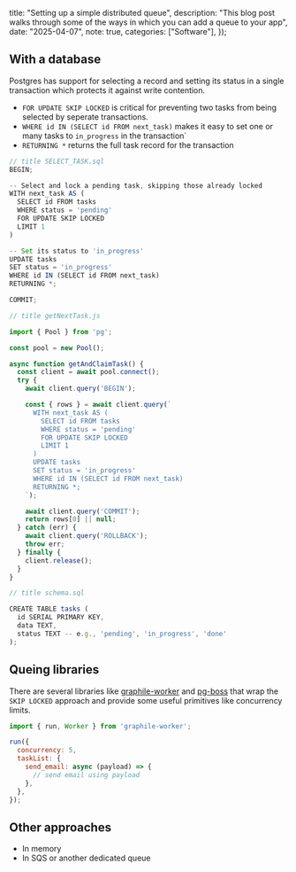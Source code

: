 

  title: "Setting up a simple distributed queue",
  description: "This blog post walks through some of the ways in which you can add a queue to your app",
  date: "2025-04-07",
  note: true,
  categories: ["Software"],
});

## With a database

Postgres has support for selecting a record and setting its status in a single transaction which protects it against write contention.

* `FOR UPDATE SKIP LOCKED` is critical for preventing two tasks from being selected by seperate transactions.
* `WHERE id IN (SELECT id FROM next_task)` makes it easy to set one or many tasks to `in_progress` in the transaction`
* `RETURNING *` returns the full task record for the transaction

<Tabs>

```js
// title SELECT_TASK.sql
BEGIN;

-- Select and lock a pending task, skipping those already locked
WITH next_task AS (
  SELECT id FROM tasks
  WHERE status = 'pending'
  FOR UPDATE SKIP LOCKED
  LIMIT 1
)

-- Set its status to 'in_progress'
UPDATE tasks
SET status = 'in_progress'
WHERE id IN (SELECT id FROM next_task)
RETURNING *;

COMMIT;
```

```js 
// title getNextTask.js 

import { Pool } from 'pg';

const pool = new Pool();

async function getAndClaimTask() {
  const client = await pool.connect();
  try {
    await client.query('BEGIN');

    const { rows } = await client.query(`
      WITH next_task AS (
        SELECT id FROM tasks
        WHERE status = 'pending'
        FOR UPDATE SKIP LOCKED
        LIMIT 1
      )
      UPDATE tasks
      SET status = 'in_progress'
      WHERE id IN (SELECT id FROM next_task)
      RETURNING *;
    `);

    await client.query('COMMIT');
    return rows[0] || null;
  } catch (err) {
    await client.query('ROLLBACK');
    throw err;
  } finally {
    client.release();
  }
}
```

```js 
// title schema.sql 

CREATE TABLE tasks (
  id SERIAL PRIMARY KEY,
  data TEXT,
  status TEXT -- e.g., 'pending', 'in_progress', 'done'
);
```

</Tabs>

## Queing libraries

There are several libraries like [graphile-worker][1] and [pg-boss][2] that wrap the `SKIP LOCKED` approach and provide some useful primitives like concurrency limits. 


```js 
import { run, Worker } from 'graphile-worker';

run({
  concurrency: 5,
  taskList: {
    send_email: async (payload) => {
      // send email using payload
    },
  },
});
```


## Other approaches

* In memory 
* In SQS or another dedicated queue 


[1]: https://github.com/graphile/worker
[2]: https://github.com/timgit/pg-boss
